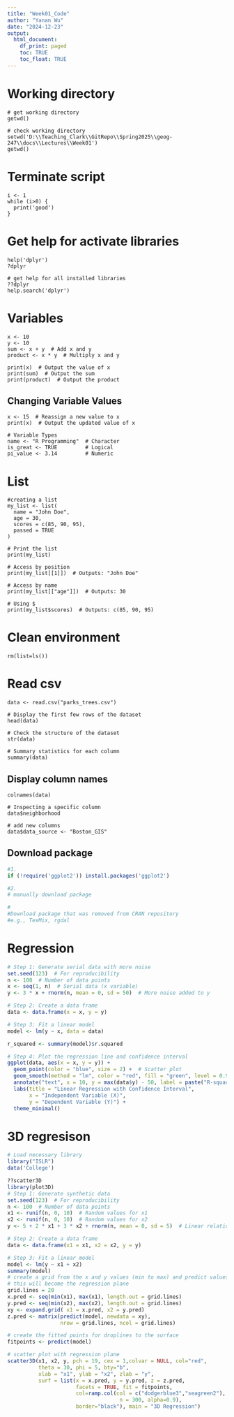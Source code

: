 ```yaml
---
title: "Week01_Code"
author: "Yanan Wu"
date: "2024-12-23"
output:
  html_document:
    df_print: paged
    toc: TRUE
    toc_float: TRUE
---
```


# Working directory
```{}
# get working directory
getwd()

# check working directory
setwd('D:\\Teaching_Clark\\GitRepo\\Spring2025\\geog-247\\docs\\Lectures\\Week01')
getwd()
```

# Terminate script
```{}
i <- 1
while (i>0) {
  print('good')
}
```

# Get help for activate libraries
```{}
help('dplyr')
?dplyr

# get help for all installed libraries
??dplyr
help.search('dplyr')
```

# Variables
```{}
x <- 10 
y <- 10 
sum <- x + y  # Add x and y
product <- x * y  # Multiply x and y

print(x)  # Output the value of x
print(sum)  # Output the sum
print(product)  # Output the product
```

## Changing Variable Values
```{}
x <- 15  # Reassign a new value to x
print(x)  # Output the updated value of x

# Variable Types
name <- "R Programming"  # Character
is_great <- TRUE         # Logical
pi_value <- 3.14         # Numeric
```

# List
```{}
#creating a list
my_list <- list(
  name = "John Doe",
  age = 30,
  scores = c(85, 90, 95),
  passed = TRUE
)

# Print the list
print(my_list)

# Access by position
print(my_list[[1]])  # Outputs: "John Doe"

# Access by name
print(my_list[["age"]])  # Outputs: 30

# Using $
print(my_list$scores)  # Outputs: c(85, 90, 95)
```

# Clean environment
```{}
rm(list=ls())
```

# Read csv
```{}
data <- read.csv("parks_trees.csv")

# Display the first few rows of the dataset
head(data)

# Check the structure of the dataset
str(data)

# Summary statistics for each column
summary(data)
```

## Display column names
```{}
colnames(data)

# Inspecting a specific column
data$neighborhood

# add new columns
data$data_source <- "Boston_GIS"
```

## Download package

```r
#1. 
if (!require('ggplot2')) install.packages('ggplot2')

#2.
# manually download package

#
#Download package that was removed from CRAN repository
#e.g., TexMix, rgdal
```

# Regression

```r
# Step 1: Generate serial data with more noise
set.seed(123)  # For reproducibility
n <- 100  # Number of data points
x <- seq(1, n)  # Serial data (x variable)
y <- 3 * x + rnorm(n, mean = 0, sd = 50)  # More noise added to y

# Step 2: Create a data frame
data <- data.frame(x = x, y = y)

# Step 3: Fit a linear model
model <- lm(y ~ x, data = data)

r_squared <- summary(model)$r.squared

# Step 4: Plot the regression line and confidence interval
ggplot(data, aes(x = x, y = y)) +
  geom_point(color = "blue", size = 2) +  # Scatter plot
  geom_smooth(method = "lm", color = "red", fill = "green", level = 0.95) +  # Regression line with 95% CI
  annotate("text", x = 10, y = max(data$y) - 50, label = paste("R-squared = ", round(r_squared, 2)), size = 5, color = "darkred") +
  labs(title = "Linear Regression with Confidence Interval",
       x = "Independent Variable (X)",
       y = "Dependent Variable (Y)") +
  theme_minimal()
```

# 3D regresison

```r
# Load necessary library
library("ISLR")
data('College')

??scatter3D
library(plot3D)
# Step 1: Generate synthetic data
set.seed(123)  # For reproducibility
n <- 100  # Number of data points
x1 <- runif(n, 0, 10)  # Random values for x1
x2 <- runif(n, 0, 10)  # Random values for x2
y <- 5 + 2 * x1 + 3 * x2 + rnorm(n, mean = 0, sd = 5)  # Linear relationship with noise

# Step 2: Create a data frame
data <- data.frame(x1 = x1, x2 = x2, y = y)

# Step 3: Fit a linear model
model <- lm(y ~ x1 + x2)
summary(model)
# create a grid from the x and y values (min to max) and predict values for every point
# this will become the regression plane
grid.lines = 20
x.pred <- seq(min(x1), max(x1), length.out = grid.lines)
y.pred <- seq(min(x2), max(x2), length.out = grid.lines)
xy <- expand.grid( x1 = x.pred, x2 = y.pred)
z.pred <- matrix(predict(model, newdata = xy), 
                 nrow = grid.lines, ncol = grid.lines)

# create the fitted points for droplines to the surface
fitpoints <- predict(model)

# scatter plot with regression plane
scatter3D(x1, x2, y, pch = 19, cex = 1,colvar = NULL, col="red", 
          theta = 30, phi = 5, bty="b",
          xlab = "x1", ylab = "x2", zlab = "y",  
          surf = list(x = x.pred, y = y.pred, z = z.pred,  
                      facets = TRUE, fit = fitpoints,
                      col=ramp.col(col = c("dodgerblue3","seagreen2"),
                                    n = 300, alpha=0.9), 
                      border="black"), main = "3D Regression")
```






